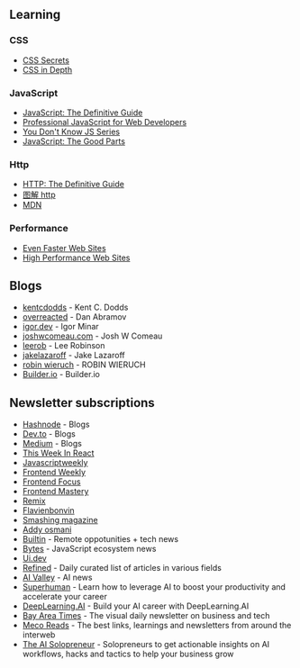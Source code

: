 ## Learning

### CSS

- [CSS Secrets](https://www.oreilly.com/library/view/css-secrets/9781098124373/)
- [CSS in Depth](https://www.oreilly.com/library/view/css-in-depth/9781617293450/)

### JavaScript

- [JavaScript: The Definitive Guide](https://www.oreilly.com/library/view/javascript-the-definitive/9781491952016/)
- [Professional JavaScript for Web Developers](https://www.oreilly.com/library/view/professional-javascript-for/9781119366447/)
- [You Don't Know JS Series](https://www.oreilly.com/library/view/you-dont-know/9781491905159)
- [JavaScript: The Good Parts](https://www.oreilly.com/library/view/javascript-the-good/9780596517748)

### Http

- [HTTP: The Definitive Guide](https://www.oreilly.com/library/view/http-the-definitive/1565925092/)
- [图解 http](https://item.jd.com/12837057.html)
- [MDN](https://developer.mozilla.org/en-US/docs/Web/HTTP)

### Performance

- [Even Faster Web Sites](https://www.oreilly.com/library/view/even-faster-web/9780596803773/)
- [High Performance Web Sites](https://www.oreilly.com/library/view/high-performance-web/9780596529307/)

## Blogs

- [kentcdodds](https://kentcdodds.com/) - Kent C. Dodds
- [overreacted](https://overreacted.io/) - Dan Abramov
- [igor.dev](https://igor.dev/) - Igor Minar
- [joshwcomeau.com](https://www.joshwcomeau.com/) - Josh W Comeau
- [leerob](https://leerob.io/) - Lee Robinson
- [jakelazaroff](https://jakelazaroff.com/) - Jake Lazaroff
- [robin wieruch](https://www.robinwieruch.de/) - ROBIN WIERUCH
- [Builder.io](https://www.builder.io/blog) - Builder.io

## Newsletter subscriptions

- [Hashnode](https://hashnode.com/) - Blogs
- [Dev.to](https://dev.to/) - Blogs
- [Medium](https://medium.com/) - Blogs
- [This Week In React](https://thisweekinreact.com/)
- [Javascriptweekly](https://javascriptweekly.com/)
- [Frontend Weekly](https://medium.com/front-end-weekly)
- [Frontend Focus](https://frontendfoc.us/)
- [Frontend Mastery](https://frontendmastery.com)
- [Remix](https://remix.run/blog)
- [Flavienbonvin](https://www.flavienbonvin.com/)
- [Smashing magazine](https://www.smashingmagazine.com/)
- [Addy osmani](https://addyosmani.com/blog/debugging-tactics/)
- [Builtin](https://builtin.com/) - Remote oppotunities + tech news
- [Bytes](https://bytes.dev/) - JavaScript ecosystem news
- [Ui.dev](https://ui.dev/)
- [Refined](https://refind.com/) - Daily curated list of articles in various fields
- [AI Valley](https://www.theaivalley.com/) - AI news
- [Superhuman](https://www.joinsuperhuman.ai/) - Learn how to leverage AI to boost your productivity and accelerate your career
- [DeepLearning.AI](https://www.deeplearning.ai/) - Build your AI career with DeepLearning.AI
- [Bay Area Times](https://www.bayareatimes.com/) - The visual daily newsletter on business and tech
- [Meco Reads](https://newsletter.meco.app/) - The best links, learnings and newsletters from around the interweb
- [The AI Solopreneur](https://aisolopreneur.beehiiv.com/) - Solopreneurs to get actionable insights on AI workflows, hacks and tactics to help your business grow